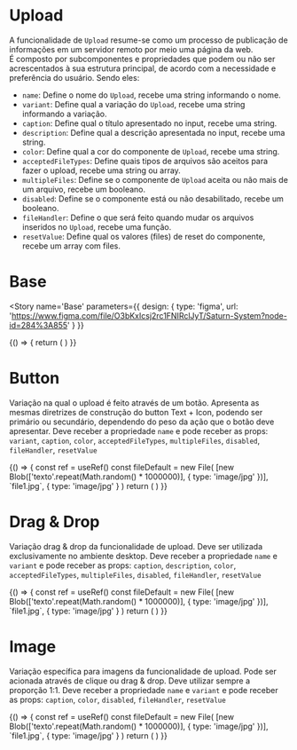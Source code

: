 
<Meta title='Data Input/Upload' component={UploadComponent} />

# Upload

A funcionalidade de `Upload` resume-se como um processo de publicação de informações em um servidor remoto por meio uma página da web.  
É composto por subcomponentes e propriedades que podem ou não ser acrescentados à sua estrutura principal, de acordo com a necessidade e preferência do usuário.
Sendo eles:

- `name`: Define o nome do `Upload`, recebe uma string informando o nome.
- `variant`: Define qual a variação do `Upload`, recebe uma string informando a variação.
- `caption`: Define qual o título apresentado no input, recebe uma string.
- `description`: Define qual a descrição apresentada no input, recebe uma string.
- `color`: Define qual a cor do componente de `Upload`, recebe uma string.
- `acceptedFileTypes`: Define quais tipos de arquivos são aceitos para fazer o upload, recebe uma string ou array.
- `multipleFiles`: Define se o componente de `Upload` aceita ou não mais de um arquivo, recebe um booleano.
- `disabled`: Define se o componente está ou não desabilitado, recebe um booleano.
- `fileHandler`: Define o que será feito quando mudar os arquivos inseridos no `Upload`, recebe uma função.
- `resetValue`: Define qual os valores (files) de reset do componente, recebe um array com files.

# Base

<Story
  name='Base'
  parameters={{
    design: {
      type: 'figma',
      url: 'https://www.figma.com/file/O3bKxIcsj2rc1FNIRclJyT/Saturn-System?node-id=284%3A855'
    }
  }}
>
  {() => {
    return (
      <SaturnProvider>
        <UploadComponent name='baseUpload' />
      </SaturnProvider>
    )
  }}
</Story>

# Button

Variação na qual o upload é feito através de um botão.
Apresenta as mesmas diretrizes de construção do button Text + Icon, podendo ser primário ou secundário, dependendo do peso da ação que o botão deve apresentar.
Deve receber a propriedade `name` e pode receber as props: `variant`, `caption`, `color`, `acceptedFileTypes`, `multipleFiles`, `disabled`, `fileHandler`, `resetValue`

<Canvas>
  <Story
    name='Button'
    parameters={{
      design: {
        type: 'figma',
        url: 'https://www.figma.com/file/O3bKxIcsj2rc1FNIRclJyT/Saturn-System?node-id=284%3A855'
      }
    }}
  >
    {() => {
      const ref = useRef()
      const fileDefault = new File(
        [new Blob(['texto'.repeat(Math.random() * 1000000)], { type: 'image/jpg' })],
        `file1.jpg`,
        {
          type: 'image/jpg'
        }
      )
      return (
        <SaturnProvider>
          <Flex justifyContent='space-between' mb={4}>
            <UploadComponent name='button' variant='button' mr={4} />
            <UploadComponent name='buttonWithCaption' variant='button' caption='Caption' mr={4} />
            <UploadComponent name='buttonWithColor' variant='button' caption='Color' color='secondary' />
          </Flex>
          <Flex justifyContent='space-between' mb={4}>
            <UploadComponent
              name='buttonWithAcceptedFileTypes'
              variant='button'
              caption='Accepted File Types'
              acceptedFileTypes='image/*'
              mr={4}
            />
            <UploadComponent
              name='buttonWithMultipleFiles'
              variant='button'
              caption='Multiple Files'
              multipleFiles
              mr={4}
            />
            <UploadComponent name='buttonDisabled' variant='button' caption='Disabled' disabled />
          </Flex>
          <Flex justifyContent='space-between' mb={4}>
            <UploadComponent
              name='buttonWithResetValue'
              variant='button'
              caption='Reset Value'
              resetValue={[fileDefault]}
              mr={4}
            />
            <UploadComponent name='buttonSecondary' variant='button-secondary' caption='Secondary' mr={4} />
            <UploadComponent name='buttonOutlined' variant='button-outlined' caption='Outlined' color='secondary' />
          </Flex>
        </SaturnProvider>
      )
    }}
  </Story>
</Canvas>

# Drag & Drop

Variação drag & drop da funcionalidade de upload. Deve ser utilizada exclusivamente no ambiente desktop.
Deve receber a propriedade `name` e `variant` e pode receber as props: `caption`, `description`, `color`, `acceptedFileTypes`, `multipleFiles`, `disabled`, `fileHandler`, `resetValue`

<Canvas>
  <Story
    name='Drag & Drop'
    parameters={{
      design: {
        type: 'figma',
        url: 'https://www.figma.com/file/O3bKxIcsj2rc1FNIRclJyT/Saturn-System?node-id=284%3A855'
      }
    }}
  >
    {() => {
      const ref = useRef()
      const fileDefault = new File(
        [new Blob(['texto'.repeat(Math.random() * 1000000)], { type: 'image/jpg' })],
        `file1.jpg`,
        {
          type: 'image/jpg'
        }
      )
      return (
        <SaturnProvider>
          <Flex justifyContent='space-between' mb={4}>
            <UploadComponent
              name='dragDropWithDescription'
              variant='drag-drop'
              description='Drag & Drop with description'
              mr={4}
            />
            <UploadComponent
              name='dragDropWithColor'
              variant='drag-drop'
              caption='Caption'
              description='Drag & Drop color'
              color='secondary'
              mr={4}
            />
            <UploadComponent
              name='dragDropWithAcceptedFileTypes'
              variant='drag-drop'
              description='Drag & Drop with acceptedFileTypes'
              acceptedFileTypes='image/*'
              mr={4}
            />
          </Flex>
          <Flex justifyContent='space-between' mb={4}>
            <UploadComponent
              name='dragDropWithMultipleFiles'
              variant='drag-drop'
              description='Drag & Drop with multipleFiles'
              multipleFiles
              mr={4}
            />
            <UploadComponent
              name='dragDropWithResetValue'
              variant='drag-drop'
              description='Drag & Drop resetValue'
              resetValue={[fileDefault]}
              mr={4}
            />
            <UploadComponent
              name='dragDropDisabled'
              variant='drag-drop'
              description='Drag & Drop disabled'
              disabled
              mr={4}
            />
          </Flex>
        </SaturnProvider>
      )
    }}
  </Story>
</Canvas>

# Image

Variação específica para imagens da funcionalidade de upload. Pode ser acionada através de clique ou drag & drop. Deve utilizar sempre a proporção 1:1.
Deve receber a propriedade `name` e `variant` e pode receber as props: `caption`, `color`, `disabled`, `fileHandler`, `resetValue`

<Canvas>
  <Story
    name='Image'
    parameters={{
      design: {
        type: 'figma',
        url: 'https://www.figma.com/file/O3bKxIcsj2rc1FNIRclJyT/Saturn-System?node-id=284%3A855'
      }
    }}
  >
    {() => {
      const ref = useRef()
      const fileDefault = new File(
        [new Blob(['texto'.repeat(Math.random() * 1000000)], { type: 'image/jpg' })],
        `file1.jpg`,
        {
          type: 'image/jpg'
        }
      )
      return (
        <SaturnProvider>
          <Flex justifyContent='space-between' mb={4}>
            <UploadComponent name='imageUpload' variant='image' mr={4} />
            <UploadComponent name='imageWithColor' variant='image' caption='Color' color='secondary' mr={4} />
            <UploadComponent name='imageWithColor' variant='image' caption='Disabled' disabled mr={4} />
          </Flex>
        </SaturnProvider>
      )
    }}
  </Story>
</Canvas>

<ArgsTable of={Upload} />
